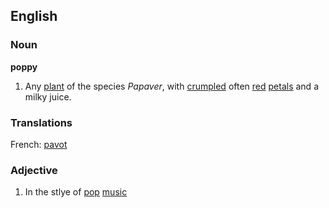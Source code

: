 ==English==
===Noun===
'''poppy'''
{{wikipedia}}
#Any [[plant]] of the species ''Papaver'', with [[crumple]]d often [[red]] [[petals]] and a milky juice.
===Translations===
French: [[pavot]]

===Adjective===
# In the stlye of [[pop]] [[music]]